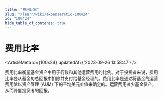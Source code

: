 ```yaml
---
title: "费用比率"
slug: "/learn/wiki/expenseratio-100424"
id: "100424"
hide_table_of_contents: true
---
```



# 费用比率

<ArticleMeta id={100424} updatedAt={'2023-09-26 13:58:47'} />
<div className='border-solid border-b border-t-0 my-4 border-[var(--ifm-color-gray-300)]' />

费用比率衡量基金资产中用于行政和其他运营费用的比例。对于投资者来说，费用比率是从基金的总回报中扣除并支付给基金经理的。费用比率是通过将基金的运营费用除以资产管理 (AUM) 下的平均美元价值来确定的。运营费用减少基金资产，从而降低投资者的回报。
